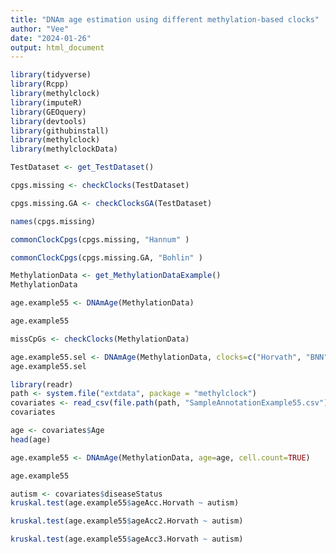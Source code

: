 ---
title: "DNAm age estimation using different methylation-based clocks"
author: "Vee"
date: "2024-01-26"
output: html_document
---



```{r}
library(tidyverse)
library(Rcpp)
library(methylclock)
library(imputeR)
library(GEOquery)
library(devtools)
library(githubinstall)
library(methylclock)
library(methylclockData)
```


```{r}
TestDataset <- get_TestDataset()

cpgs.missing <- checkClocks(TestDataset)
```

```{r}
cpgs.missing.GA <- checkClocksGA(TestDataset)
```

```{r}
names(cpgs.missing)
```

```{r}
commonClockCpgs(cpgs.missing, "Hannum" )
```

```{r}
commonClockCpgs(cpgs.missing.GA, "Bohlin" )
```

```{r}
MethylationData <- get_MethylationDataExample()
MethylationData
```

```{r}
age.example55 <- DNAmAge(MethylationData)
```

```{r}
age.example55
```

```{r}
missCpGs <- checkClocks(MethylationData)
```

```{r}
age.example55.sel <- DNAmAge(MethylationData, clocks=c("Horvath", "BNN"))
age.example55.sel
```

```{r}
library(readr)
path <- system.file("extdata", package = "methylclock")
covariates <- read_csv(file.path(path, "SampleAnnotationExample55.csv"))
covariates
```

```{r}
age <- covariates$Age
head(age)
```

```{r}
age.example55 <- DNAmAge(MethylationData, age=age, cell.count=TRUE)
```

```{r}
age.example55
```

```{r}
autism <- covariates$diseaseStatus
kruskal.test(age.example55$ageAcc.Horvath ~ autism)
```

```{r}
kruskal.test(age.example55$ageAcc2.Horvath ~ autism)
```

```{r}
kruskal.test(age.example55$ageAcc3.Horvath ~ autism)
```

```{r}

```

```{r}

```

```{r}

```

```{r}

```

```{r}

```

```{r}

```

```{r}

```